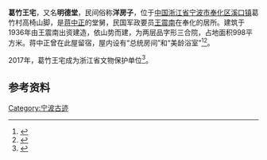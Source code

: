 {{coord|29.641714|N|121.134942|E|format=dms|display=title}}
{{文物保护单位
| 级别 = 省级
| 省区市 = 浙江省
| 名称 = 葛竹王宅
| 图片 = Former residence of Wang Zhennan, 2019-04-06 19.jpg
| 所在 = [[宁波市|宁波市]][[奉化区|奉化区]]
| 分类 = 近现代重要史迹及代表性建筑
| 时代 = 1936年
| 编号 = 7-264
| 登录 = 2017年1月13日
}}
'''葛竹王宅'''，又名'''明德堂'''，民间俗称'''洋房子'''，位于[[中国|中国]][[浙江省|浙江省]][[宁波市|宁波市]][[奉化区|奉化区]][[溪口镇_(宁波市)|溪口镇]]葛竹村高椅山脚，是[[蒋中正|蒋中正]]的堂舅，民国军政要员[[王震南|王震南]]在奉化的居所。建筑于1936年由王震南出资建造，依山势而建，为两层品字形三合院，占地面积998平方米。蒋中正曾在此屋留宿，屋内设有“总统房间”和“美龄浴室”<ref>{{cite web|url=http://www.nbwb.net/pd_wwbh/info.aspx?Id=1622&type=2|title=葛竹王宅|publisher=宁波文化遗产保护网|date=2005-12-01|accessdate=2017-02-03|archive-date=2020-09-29|archive-url=https://web.archive.org/web/20200929001639/http://www.nbwb.net/pd_wwbh/info.aspx?Id=1622&type=2|dead-url=no}}</ref><ref>{{cite web|url=http://fh.cnnb.com.cn/system/2016/08/23/011447617.shtml|title=葛竹村王震南故居|publisher=奉化新闻网|date=2016-08-23|accessdate=2018-03-09|archive-date=2018-03-09|archive-url=https://web.archive.org/web/20180309004525/http://fh.cnnb.com.cn/system/2016/08/23/011447617.shtml|dead-url=no}}</ref>。

2017年，葛竹王宅成为浙江省文物保护单位<ref>{{cite web|publisher=浙江省人民政府|title=浙江省人民政府关于公布第七批省级文物保护单位的通知|url=http://www.zj.gov.cn/art/2017/1/24/art_12460_290351.html|date=2017-01-19|accessdate=2017-01-28|archive-url=https://web.archive.org/web/20180612143624/http://www.zj.gov.cn/art/2017/1/24/art_12460_290351.html|archive-date=2018-06-12|dead-url=yes}}</ref>。

== 参考资料 ==
{{reflist}}

{{奉化民国建筑}}
{{宁波市境内的浙江省文物保护单位}}
{{Ningbo-stub}}

[[Category:宁波古迹|Category:宁波古迹]]